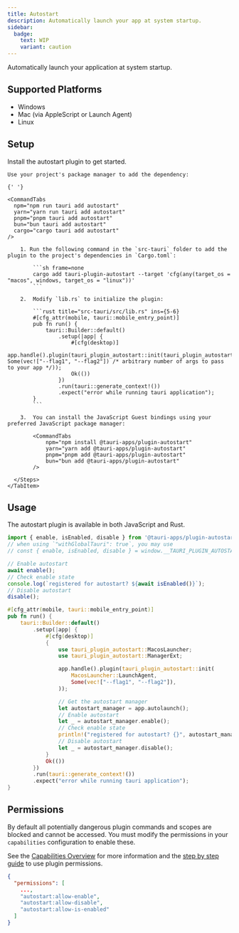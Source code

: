 ```yaml
---
title: Autostart
description: Automatically launch your app at system startup.
sidebar:
  badge:
    text: WIP
    variant: caution
---
```



<PluginLinks plugin="autostart" />

Automatically launch your application at system startup.

## Supported Platforms

- Windows
- Mac (via AppleScript or Launch Agent)
- Linux

## Setup

Install the autostart plugin to get started.

<Tabs>
  <TabItem label="Automatic">

    Use your project's package manager to add the dependency:

    {' '}

    <CommandTabs
      npm="npm run tauri add autostart"
      yarn="yarn run tauri add autostart"
      pnpm="pnpm tauri add autostart"
      bun="bun tauri add autostart"
      cargo="cargo tauri add autostart"
    />

  </TabItem>
    <TabItem label="Manual">
      <Steps>

        1. Run the following command in the `src-tauri` folder to add the plugin to the project's dependencies in `Cargo.toml`:

            ```sh frame=none
            cargo add tauri-plugin-autostart --target 'cfg(any(target_os = "macos", windows, target_os = "linux"))'
            ```

        2.  Modify `lib.rs` to initialize the plugin:

            ```rust title="src-tauri/src/lib.rs" ins={5-6}
            #[cfg_attr(mobile, tauri::mobile_entry_point)]
            pub fn run() {
                tauri::Builder::default()
                    .setup(|app| {
                        #[cfg(desktop)]
                        app.handle().plugin(tauri_plugin_autostart::init(tauri_plugin_autostart::MacosLauncher::LaunchAgent, Some(vec!["--flag1", "--flag2"]) /* arbitrary number of args to pass to your app */));
                        Ok(())
                    })
                    .run(tauri::generate_context!())
                    .expect("error while running tauri application");
            }
            ```

        3.  You can install the JavaScript Guest bindings using your preferred JavaScript package manager:

            <CommandTabs
                npm="npm install @tauri-apps/plugin-autostart"
                yarn="yarn add @tauri-apps/plugin-autostart"
                pnpm="pnpm add @tauri-apps/plugin-autostart"
                bun="bun add @tauri-apps/plugin-autostart"
            />

      </Steps>
    </TabItem>

</Tabs>

## Usage

The autostart plugin is available in both JavaScript and Rust.

<Tabs>
  <TabItem label="JavaScript">

```javascript
import { enable, isEnabled, disable } from '@tauri-apps/plugin-autostart';
// when using `"withGlobalTauri": true`, you may use
// const { enable, isEnabled, disable } = window.__TAURI_PLUGIN_AUTOSTART__;

// Enable autostart
await enable();
// Check enable state
console.log(`registered for autostart? ${await isEnabled()}`);
// Disable autostart
disable();
```

  </TabItem>
  <TabItem label="Rust">

```rust
#[cfg_attr(mobile, tauri::mobile_entry_point)]
pub fn run() {
    tauri::Builder::default()
        .setup(|app| {
            #[cfg(desktop)]
            {
                use tauri_plugin_autostart::MacosLauncher;
                use tauri_plugin_autostart::ManagerExt;

                app.handle().plugin(tauri_plugin_autostart::init(
                    MacosLauncher::LaunchAgent,
                    Some(vec!["--flag1", "--flag2"]),
                ));

                // Get the autostart manager
                let autostart_manager = app.autolaunch();
                // Enable autostart
                let _ = autostart_manager.enable();
                // Check enable state
                println!("registered for autostart? {}", autostart_manager.is_enabled().unwrap());
                // Disable autostart
                let _ = autostart_manager.disable();
            }
            Ok(())
        })
        .run(tauri::generate_context!())
        .expect("error while running tauri application");
}
```

  </TabItem>
</Tabs>

## Permissions

By default all potentially dangerous plugin commands and scopes are blocked and cannot be accessed. You must modify the permissions in your `capabilities` configuration to enable these.

See the [Capabilities Overview](/security/capabilities/) for more information and the [step by step guide](/learn/security/using-plugin-permissions/) to use plugin permissions.

```json title="src-tauri/capabilities/main.json"
{
  "permissions": [
    ...,
    "autostart:allow-enable",
    "autostart:allow-disable",
    "autostart:allow-is-enabled"
  ]
}
```

<PluginPermissions plugin="autostart" />
